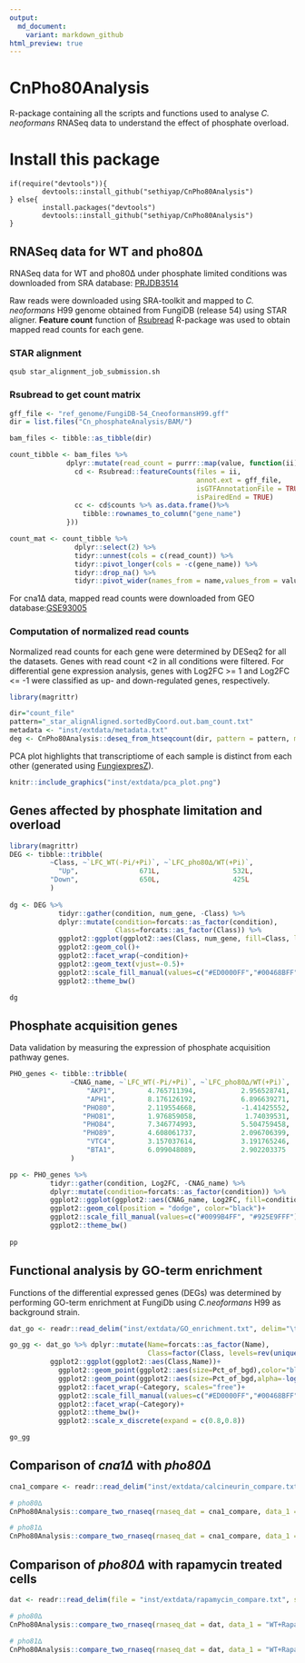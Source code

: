 ```yaml
---
output:
  md_document:
    variant: markdown_github
html_preview: true
---
```


<!-- README.md is generated from README.Rmd. Please edit that file -->


# CnPho80Analysis 
R-package containing all the scripts and functions used to analyse *C. neoformans* RNASeq data to understand the effect of phosphate overload.

# Install this package

```
if(require("devtools")){
        devtools::install_github("sethiyap/CnPho80Analysis")
} else{
        install.packages("devtools")
        devtools::install_github("sethiyap/CnPho80Analysis")
}
```

## RNASeq data for WT and pho80∆

RNASeq data for WT and pho80∆ under phosphate limited conditions was downloaded from SRA database: [PRJDB3514](https://www.ncbi.nlm.nih.gov/bioproject/PRJDB3514/)

Raw reads were downloaded using SRA-toolkit and mapped to *C. neoformans* H99 genome obtained from FungiDB (release 54) using STAR aligner.
**Feature count** function of [Rsubread](https://academic.oup.com/nar/article/47/8/e47/5345150) R-package was used to obtain mapped read counts for each gene.

### STAR alignment
```{}
qsub star_alignment_job_submission.sh
```

###  Rsubread to get count matrix

```r

gff_file <- "ref_genome/FungiDB-54_CneoformansH99.gff"
dir = list.files("Cn_phosphateAnalysis/BAM/")

bam_files <- tibble::as_tibble(dir)

count_tibble <- bam_files %>%
              dplyr::mutate(read_count = purrr::map(value, function(ii){
                cd <- Rsubread::featureCounts(files = ii, 
                                              annot.ext = gff_file,
                                              isGTFAnnotationFile = TRUE, 
                                              isPairedEnd = TRUE)
                cc <- cd$counts %>% as.data.frame()%>% 
                  tibble::rownames_to_column("gene_name")
              })) 

count_mat <- count_tibble %>% 
                dplyr::select(2) %>% 
                tidyr::unnest(cols = c(read_count)) %>% 
                tidyr::pivot_longer(cols = -c(gene_name)) %>% 
                tidyr::drop_na() %>%
                tidyr::pivot_wider(names_from = name,values_from = value)
```

For cna1∆ data, mapped read counts were downloaded from GEO database:[GSE93005](https://www.ncbi.nlm.nih.gov/geo/query/acc.cgi?acc=GSE93005)

### Computation of normalized read counts

Normalized read counts for each gene were determined by DESeq2 for all the datasets. Genes with read count <2 in all conditions were filtered. 
For differential gene expression analysis, genes with Log2FC >= 1 and Log2FC <= -1 were classified as up- and down-regulated genes, respectively. 

```r

library(magrittr)

dir="count_file"
pattern="_star_alignAligned.sortedByCoord.out.bam_count.txt"
metadata <- "inst/extdata/metadata.txt"
deg <- CnPho80Analysis::deseq_from_htseqcount(dir, pattern = pattern, metadata_file = "metadata.txt", header_count_file = TRUE, HTSeqOutput = FALSE, drop_genes = NULL, write_output = FALSE)

```
PCA plot highlights that transcriptiome of each sample is distinct from each other (generated using [FungiexpresZ](https://cparsania.shinyapps.io/FungiExpresZ/)).

```r
knitr::include_graphics("inst/extdata/pca_plot.png")
```

## Genes affected by phosphate limitation and overload

```r

library(magrittr)
DEG <- tibble::tribble(
          ~Class, ~`LFC_WT(-Pi/+Pi)`, ~`LFC_pho80∆/WT(+Pi)`,
            "Up",               671L,                  532L,
          "Down",               650L,                  425L
          )
 
dg <- DEG %>% 
            tidyr::gather(condition, num_gene, -Class) %>%
            dplyr::mutate(condition=forcats::as_factor(condition), 
                          Class=forcats::as_factor(Class)) %>%
            ggplot2::ggplot(ggplot2::aes(Class, num_gene, fill=Class, label=num_gene))+
            ggplot2::geom_col()+
            ggplot2::facet_wrap(~condition)+
            ggplot2::geom_text(vjust=-0.5)+
            ggplot2::scale_fill_manual(values=c("#ED0000FF","#00468BFF"))+
            ggplot2::theme_bw()

dg
```

## Phosphate acquisition genes

Data validation by measuring the expression of phosphate acquisition pathway genes.

```r

PHO_genes <- tibble::tribble(
               ~CNAG_name, ~`LFC_WT(-Pi/+Pi)`, ~`LFC_pho80∆/WT(+Pi)`,
                   "AKP1",        4.765711394,           2.956528741,
                   "APH1",        8.176126192,           6.896639271,
                  "PHO80",        2.119554668,           -1.41425552,
                  "PHO81",        1.976859058,            1.74039531,
                  "PHO84",        7.346774993,           5.504759458,
                  "PHO89",        4.608061737,           2.096706399,
                   "VTC4",        3.157037614,           3.191765246,
                   "BTA1",        6.099048089,           2.902203375
               )

pp <- PHO_genes %>% 
          tidyr::gather(condition, Log2FC, -CNAG_name) %>%
          dplyr::mutate(condition=forcats::as_factor(condition)) %>%
          ggplot2::ggplot(ggplot2::aes(CNAG_name, Log2FC, fill=condition))+
          ggplot2::geom_col(position = "dodge", color="black")+
          ggplot2::scale_fill_manual(values=c("#0099B4FF", "#925E9FFF"))+
          ggplot2::theme_bw()
  
pp

```

## Functional analysis by GO-term enrichment

Functions of the differential expressed genes (DEGs) was determined by performing GO-term enrichment at FungiDb using *C.neoformans* H99 as background strain.

```r

dat_go <- readr::read_delim("inst/extdata/GO_enrichment.txt", delim="\t", col_names = TRUE)

go_gg <- dat_go %>% dplyr::mutate(Name=forcats::as_factor(Name),
                                  Class=factor(Class, levels=rev(unique(Class)))) %>%
          ggplot2::ggplot(ggplot2::aes(Class,Name))+
            ggplot2::geom_point(ggplot2::aes(size=Pct_of_bgd),color="black",shape=23, stroke=0.8)+
            ggplot2::geom_point(ggplot2::aes(size=Pct_of_bgd,alpha=-log10(Pvalue), fill=Class),shape=23)+
            ggplot2::facet_wrap(~Category, scales="free")+
            ggplot2::scale_fill_manual(values=c("#ED0000FF","#00468BFF"))+
            ggplot2::facet_wrap(~Category)+
            ggplot2::theme_bw()+
            ggplot2::scale_x_discrete(expand = c(0.8,0.8))

go_gg

```

## Comparison of *cna1∆* with *pho80∆*

```r

cna1_compare <- readr::read_delim("inst/extdata/calcineurin_compare.txt",show_col_types = FALSE)

# pho80∆
CnPho80Analysis::compare_two_rnaseq(rnaseq_dat = cna1_compare, data_1 = "cna1∆/WT(37C)", data_2 = "pho80∆/WT(+Pi)")

# pho81∆
CnPho80Analysis::compare_two_rnaseq(rnaseq_dat = cna1_compare, data_1 = "cna1∆/WT(37C)", data_2 = "pho81∆/WT(-Pi)")

```

## Comparison of *pho80∆* with rapamycin treated cells

```r

dat <- readr::read_delim(file = "inst/extdata/rapamycin_compare.txt", show_col_types = FALSE)

# pho80∆
CnPho80Analysis::compare_two_rnaseq(rnaseq_dat = dat, data_1 = "WT+Rapa/WT", data_2 = "pho80∆/WT(+Pi)")

# pho81∆
CnPho80Analysis::compare_two_rnaseq(rnaseq_dat = dat, data_1 = "WT+Rapa/WT", data_2 = "pho81∆/WT(-Pi)")

```
